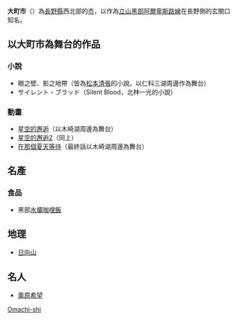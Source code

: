 {{日本都市|
自治體名=大町市|
圖像=[[File:Lake_Kizaki_02.jpg|240px]]|
圖像說明=[[仁科三湖|仁科三湖]]的[[木崎湖|木崎湖]]|
市章=[[File:Emblem_of_Omachi,_Nagano.svg|100px]]|
日文原名=大町市|
平假名=おおまちし|
羅馬字拼音=Ōmachi-shi|
都道府縣=長野縣|
支廳=|
編號=20212-6|
面積=564.99|
邊界未定=|
人口=31,363|
統計時間=2007年8月31日|
自治體=[[長野市|長野市]]、[[松本市|松本市]]、[[安曇野市|安曇野市]]、[[池田町_(長野縣)|池田町]]、[[松川村|松川村]]、[[白馬村|白馬村]]、[[生坂村|生坂村]]、[[小川村|小川村]]、[[富山市|富山市]]、[[立山町|立山町]]、[[黑部市|黑部市]]、[[高山市|高山市]]|
花=|
樹=|
鳥=|
其他象徵物=|
其他象徵=|
市長=|
郵遞區號=398-0002|
所在地=大町市大町3887番地|
電話號碼=261-22-0420|
外部連結=http://www.city.omachi.nagano.jp/|
經度=|
緯度=|
地圖=|
註記=|
}}
'''大町市'''（{{jpn|j=大町市|hg=おおまちし|rm=Ōmachi shi|f=y}}）為[[長野縣|長野縣]]西北部的[[市|市]]，以作為[[立山黑部阿爾卑斯路線|立山黑部阿爾卑斯路線]]在長野側的玄關口知名。

== 以大町市為舞台的作品 ==
=== 小說 ===
*眼之壁、影之地帶（皆為[[松本清張|松本清張]]的小說。以仁科三湖周邊作為舞台）
*サイレント・ブラッド（Silent Blood，北林一光的小說）

=== 動畫 ===
*[[星空的邂逅|星空的邂逅]]（以木崎湖周邊為舞台）
*[[星空的邂逅2|星空的邂逅2]]（同上）
*[[在那個夏天等待|在那個夏天等待]]（最終話以木崎湖周邊為舞台）

== 名產 ==
=== 食品 ===
*黑部[[水壩咖哩飯|水壩咖哩飯]]

== 地理 ==
*[[日向山|日向山]]

== 名人 ==
*[[奧原希望|奧原希望]]

{{長野縣}}
{{Authority control}}
[[Category:長野縣的市町村|Omachi-shi]]